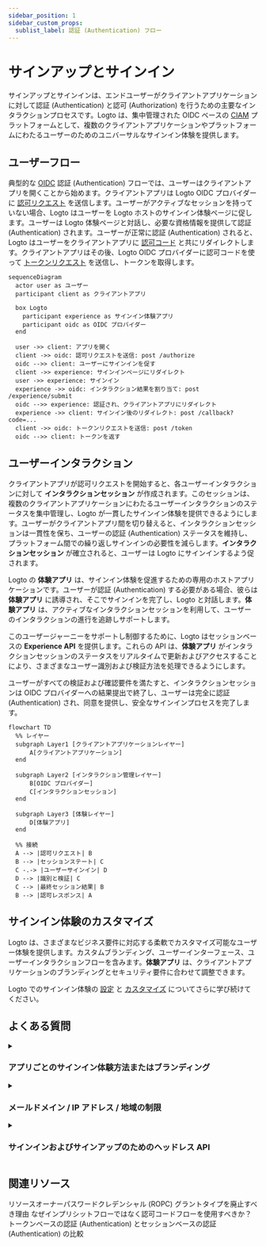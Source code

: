 ```yaml
---
sidebar_position: 1
sidebar_custom_props:
  sublist_label: 認証 (Authentication) フロー
---
```


# サインアップとサインイン

サインアップとサインインは、エンドユーザーがクライアントアプリケーションに対して認証 (Authentication) と認可 (Authorization) を行うための主要なインタラクションプロセスです。Logto は、集中管理された OIDC ベースの [CIAM](https://auth.wiki/iam) プラットフォームとして、複数のクライアントアプリケーションやプラットフォームにわたるユーザーのためのユニバーサルなサインイン体験を提供します。

## ユーザーフロー

典型的な [OIDC](https://auth.wiki/openid-connect) 認証 (Authentication) フローでは、ユーザーはクライアントアプリを開くことから始めます。クライアントアプリは Logto OIDC プロバイダーに [認可リクエスト](https://auth.wiki/authorization-request) を送信します。ユーザーがアクティブなセッションを持っていない場合、Logto はユーザーを Logto ホストのサインイン体験ページに促します。ユーザーは Logto 体験ページと対話し、必要な資格情報を提供して認証 (Authentication) されます。ユーザーが正常に認証 (Authentication) されると、Logto はユーザーをクライアントアプリに [認可コード](https://auth.wiki/authorization-code-flow#how-does-authorization-code-flow-work) と共にリダイレクトします。クライアントアプリはその後、Logto OIDC プロバイダーに認可コードを使って [トークンリクエスト](https://auth.wiki/token-request) を送信し、トークンを取得します。

```mermaid
sequenceDiagram
  actor user as ユーザー
  participant client as クライアントアプリ

  box Logto
    participant experience as サインイン体験アプリ
    participant oidc as OIDC プロバイダー
  end

  user ->> client: アプリを開く
  client ->> oidc: 認可リクエストを送信: post /authorize
  oidc -->> client: ユーザーにサインインを促す
  client ->> experience: サインインページにリダイレクト
  user ->> experience: サインイン
  experience ->> oidc: インタラクション結果を割り当て: post /experience/submit
  oidc -->> experience: 認証され、クライアントアプリにリダイレクト
  experience ->> client: サインイン後のリダイレクト: post /callback?code=...
  client ->> oidc: トークンリクエストを送信: post /token
  oidc -->> client: トークンを返す
```

## ユーザーインタラクション

クライアントアプリが認可リクエストを開始すると、各ユーザーインタラクションに対して **インタラクションセッション** が作成されます。このセッションは、複数のクライアントアプリケーションにわたるユーザーインタラクションのステータスを集中管理し、Logto が一貫したサインイン体験を提供できるようにします。ユーザーがクライアントアプリ間を切り替えると、インタラクションセッションは一貫性を保ち、ユーザーの認証 (Authentication) ステータスを維持し、プラットフォーム間での繰り返しサインインの必要性を減らします。**インタラクションセッション** が確立されると、ユーザーは Logto にサインインするよう促されます。

Logto の **体験アプリ** は、サインイン体験を促進するための専用のホストアプリケーションです。ユーザーが認証 (Authentication) する必要がある場合、彼らは **体験アプリ** に誘導され、そこでサインインを完了し、Logto と対話します。**体験アプリ** は、アクティブなインタラクションセッションを利用して、ユーザーのインタラクションの進行を追跡しサポートします。

このユーザージャーニーをサポートし制御するために、Logto はセッションベースの **Experience API** を提供します。これらの API は、**体験アプリ** がインタラクションセッションのステータスをリアルタイムで更新およびアクセスすることにより、さまざまなユーザー識別および検証方法を処理できるようにします。

ユーザーがすべての検証および確認要件を満たすと、インタラクションセッションは OIDC プロバイダーへの結果提出で終了し、ユーザーは完全に認証 (Authentication) され、同意を提供し、安全なサインインプロセスを完了します。

```mermaid
flowchart TD
  %% レイヤー
  subgraph Layer1 [クライアントアプリケーションレイヤー]
      A[クライアントアプリケーション]
  end

  subgraph Layer2 [インタラクション管理レイヤー]
      B[OIDC プロバイダー]
      C[インタラクションセッション]
  end

  subgraph Layer3 [体験レイヤー]
      D[体験アプリ]
  end

  %% 接続
  A --> |認可リクエスト| B
  B --> |セッションステート| C
  C -.-> |ユーザーサインイン| D
  D --> |識別と検証| C
  C --> |最終セッション結果| B
  B --> |認可レスポンス| A
```

## サインイン体験のカスタマイズ

Logto は、さまざまなビジネス要件に対応する柔軟でカスタマイズ可能なユーザー体験を提供します。カスタムブランディング、ユーザーインターフェース、ユーザーインタラクションフローを含みます。**体験アプリ** は、クライアントアプリケーションのブランディングとセキュリティ要件に合わせて調整できます。

Logto でのサインイン体験の [設定](/end-user-flows/sign-up-and-sign-in/sign-up) と [カスタマイズ](/customization) についてさらに学び続けてください。

## よくある質問

<details>
  <summary>

### アプリごとのサインイン体験方法またはブランディング

</summary>

異なるサインイン体験やブランディングを必要とするアプリケーションの場合、Logto はアプリごとのカスタマイズもサポートしています。詳細については、[アプリケーション設定](/customization/match-your-brand/#app-specific-branding) をご覧ください。

</details>
<details>
  <summary>

### メールドメイン / IP アドレス / 地域の制限

</summary>

属性ベースのアクセス制御、例えばメールドメイン、IP アドレス、または地域に基づいてサインインを制限する場合、Logto の [カスタムトークンクレーム](/developers/custom-token-claims/) 機能を使用して、ユーザーの属性に基づいて認可リクエストを拒否または許可できます。

</details>
<details>
  <summary>

### サインインおよびサインアップのためのヘッドレス API

</summary>

現在、Logto はサインインおよびサインアップのためのヘッドレス API を提供していません。ただし、[独自の UI を持ち込む](/customization/bring-your-ui/) を使用して、サインインおよびサインアップ体験をカスタマイズできます。

</details>

## 関連リソース

<Url href="https://blog.logto.io/deprecated-ropc-grant-type">
  リソースオーナーパスワードクレデンシャル (ROPC) グラントタイプを廃止すべき理由
</Url>

<Url href="https://blog.logto.io/implicit-flow-is-dead">
  なぜインプリシットフローではなく認可コードフローを使用すべきか？
</Url>

<Url href="https://blog.logto.io/token-based-authentication-vs-session-based-authentication">
  トークンベースの認証 (Authentication) とセッションベースの認証 (Authentication) の比較
</Url>

